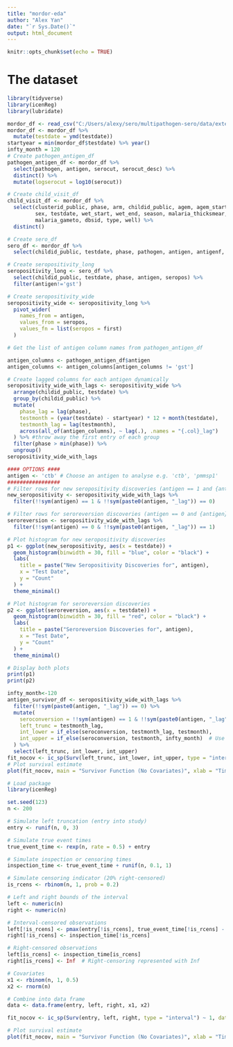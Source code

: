 ```yaml
---
title: "mordor-eda"
author: "Alex Yan"
date: "`r Sys.Date()`"
output: html_document
---
```


```r
knitr::opts_chunk$set(echo = TRUE)
```

# The dataset
```r
library(tidyverse)
library(icenReg)
library(lubridate)
```

```r
mordor_df <- read_csv("C:/Users/alexy/sero/multipathogen-sero/data/external/mordor-ab-analysis-public.csv")
mordor_df <- mordor_df %>%
  mutate(testdate = ymd(testdate))
startyear = min(mordor_df$testdate) %>% year()
infty_month = 120
# Create pathogen_antigen_df
pathogen_antigen_df <- mordor_df %>%
  select(pathogen, antigen, serocut, serocut_desc) %>%
  distinct() %>%
  mutate(logserocut = log10(serocut))

# Create child_visit_df
child_visit_df <- mordor_df %>%
  select(clusterid_public, phase, arm, childid_public, agem, agem_start, agem_start_under6, 
         sex, testdate, wet_start, wet_end, season, malaria_thicksmear, malaria_density, 
         malaria_gameto, dbsid, type, well) %>%
  distinct()

# Create sero_df
sero_df <- mordor_df %>%
  select(childid_public, testdate, phase, pathogen, antigen, antigenf, mfi, logmfi, seropos)

# Create seropositivity_long
seropositivity_long <- sero_df %>%
  select(childid_public, testdate, phase, antigen, seropos) %>% 
  filter(antigen!='gst')

# Create seropositivity_wide
seropositivity_wide <- seropositivity_long %>%
  pivot_wider(
    names_from = antigen,
    values_from = seropos,
    values_fn = list(seropos = first)
  )
```


```r
# Get the list of antigen column names from pathogen_antigen_df

antigen_columns <- pathogen_antigen_df$antigen
antigen_columns <- antigen_columns[antigen_columns != 'gst']

# Create lagged columns for each antigen dynamically
seropositivity_wide_with_lags <- seropositivity_wide %>%
  arrange(childid_public, testdate) %>%
  group_by(childid_public) %>%
  mutate(
    phase_lag = lag(phase),
    testmonth = (year(testdate) - startyear) * 12 + month(testdate),
    testmonth_lag = lag(testmonth),
    across(all_of(antigen_columns), ~ lag(.), .names = "{.col}_lag")
  ) %>% #throw away the first entry of each group
  filter(phase > min(phase)) %>% 
  ungroup()
seropositivity_wide_with_lags
```




```r
#### OPTIONS ####
antigen <- 'ctb' # Choose an antigen to analyse e.g. 'ctb', 'pmmsp1'
#################
# Filter rows for new seropositivity discoveries (antigen == 1 and {antigen}_lag == 0)
new_seropositivity <- seropositivity_wide_with_lags %>%
  filter(!!sym(antigen) == 1 & !!sym(paste0(antigen, "_lag")) == 0)

# Filter rows for seroreversion discoveries (antigen == 0 and {antigen}_lag == 1)
seroreversion <- seropositivity_wide_with_lags %>%
  filter(!!sym(antigen) == 0 & !!sym(paste0(antigen, "_lag")) == 1)

# Plot histogram for new seropositivity discoveries
p1 <- ggplot(new_seropositivity, aes(x = testdate)) +
  geom_histogram(binwidth = 30, fill = "blue", color = "black") +
  labs(
    title = paste("New Seropositivity Discoveries for", antigen),
    x = "Test Date",
    y = "Count"
  ) +
  theme_minimal()

# Plot histogram for seroreversion discoveries
p2 <- ggplot(seroreversion, aes(x = testdate)) +
  geom_histogram(binwidth = 30, fill = "red", color = "black") +
  labs(
    title = paste("Seroreversion Discoveries for", antigen),
    x = "Test Date",
    y = "Count"
  ) +
  theme_minimal()

# Display both plots
print(p1)
print(p2)
```



```r
infty_month<-120
antigen_survivor_df <- seropositivity_wide_with_lags %>% 
  filter(!!sym(paste0(antigen, "_lag")) == 0) %>% 
  mutate(
    seroconversion = !!sym(antigen) == 1 & !!sym(paste0(antigen, "_lag")) == 0,
    left_trunc = testmonth_lag,
    int_lower = if_else(seroconversion, testmonth_lag, testmonth),
    int_upper = if_else(seroconversion, testmonth, infty_month)  # Use Inf for infinity
  ) %>% 
  select(left_trunc, int_lower, int_upper)
fit_nocov <- ic_sp(Surv(left_trunc, int_lower, int_upper, type = "interval") ~ 1, data = antigen_survivor_df)
# Plot survival estimate
plot(fit_nocov, main = "Survivor Function (No Covariates)", xlab = "Time", ylab = "Survival Probability")
```



```r
# Load package
library(icenReg)

set.seed(123)
n <- 200

# Simulate left truncation (entry into study)
entry <- runif(n, 0, 3)

# Simulate true event times
true_event_time <- rexp(n, rate = 0.5) + entry

# Simulate inspection or censoring times
inspection_time <- true_event_time + runif(n, 0.1, 1)

# Simulate censoring indicator (20% right-censored)
is_rcens <- rbinom(n, 1, prob = 0.2)

# Left and right bounds of the interval
left <- numeric(n)
right <- numeric(n)

# Interval-censored observations
left[!is_rcens] <- pmax(entry[!is_rcens], true_event_time[!is_rcens] - runif(sum(!is_rcens), 0.5, 1))
right[!is_rcens] <- inspection_time[!is_rcens]

# Right-censored observations
left[is_rcens] <- inspection_time[is_rcens]
right[is_rcens] <- Inf  # Right-censoring represented with Inf

# Covariates
x1 <- rbinom(n, 1, 0.5)
x2 <- rnorm(n)

# Combine into data frame
data <- data.frame(entry, left, right, x1, x2)

fit_nocov <- ic_sp(Surv(entry, left, right, type = "interval") ~ 1, data = data)

# Plot survival estimate
plot(fit_nocov, main = "Survivor Function (No Covariates)", xlab = "Time", ylab = "Survival Probability")

```

